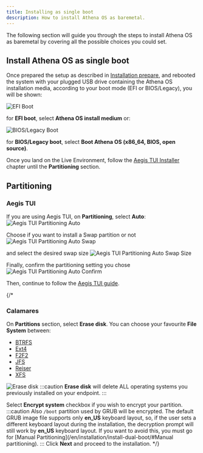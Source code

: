 ```yaml
---
title: Installing as single boot
description: How to install Athena OS as baremetal.
---
```


The following section will guide you through the steps to install Athena OS as baremetal by covering all the possible choices you could set.

## Install Athena OS as single boot

Once prepared the setup as described in [Installation prepare](/en/installation/prepare-install/), and rebooted the system with your plugged USB drive containing the Athena OS installation media, according to your boot mode (EFI or BIOS/Legacy), you will be shown:

![EFI Boot](@assets/images/efi-boot.png)

for **EFI boot**, select **Athena OS install medium** or:

![BIOS/Legacy Boot](@assets/images/bios-boot.png)

for **BIOS/Legacy boot**, select **Boot Athena OS (x86_64, BIOS, open source)**.

Once you land on the Live Environment, follow the [Aegis TUI Installer](/en/configuration/aegis-tui/) chapter until the **Partitioning** section.

## Partitioning

### Aegis TUI
If you are using Aegis TUI, on **Partitioning**, select **Auto**:
![Aegis TUI Partitioning Auto](@assets/images/aegis-tui-partitioning-mode.png)

Choose if you want to install a Swap partition or not
![Aegis TUI Partitioning Auto Swap](@assets/images/aegis-tui-partitioning-auto-swap.png)

and select the desired swap size
![Aegis TUI Partitioning Auto Swap Size](@assets/images/aegis-tui-partitioning-auto-swap-size.png)

Finally, confirm the partitioning setting you chose
![Aegis TUI Partitioning Auto Confirm](@assets/images/aegis-tui-partitioning-auto-confirm.png)

Then, continue to follow the [Aegis TUI guide](/en/configuration/aegis-tui/#partitioning).

{/*
### Calamares
On **Partitions** section, select **Erase disk**. You can choose your favourite **File System** between:
* [BTRFS](https://wiki.archlinux.org/title/btrfs)
* [Ext4](https://wiki.archlinux.org/title/ext4)
* [F2F2](https://wiki.archlinux.org/title/F2FS)
* [JFS](https://wiki.archlinux.org/title/JFS)
* [Reiser](https://wiki.archlinux.org/title/Reiser4)
* [XFS](https://wiki.archlinux.org/title/XFS)

![Erase disk](@assets/images/calamares-partition-erase.png)
:::caution
**Erase disk** will delete ALL operating systems you previously installed on your endpoint.
:::

Select **Encrypt system** checkbox if you wish to encrypt your partition.
:::caution
Also `/boot` partition used by GRUB will be encrypted. The default GRUB image file supports only **en_US** keyboard layout, so, if the user sets a different keyboard layout during the installation, the decryption prompt will still work by **en_US** keyboard layout. If you want to avoid this, you must go for [Manual Partitioning](/en/installation/install-dual-boot/#Manual partitioning).
:::
Click **Next** and proceed to the installation.
*/}
<ImageComponent />
